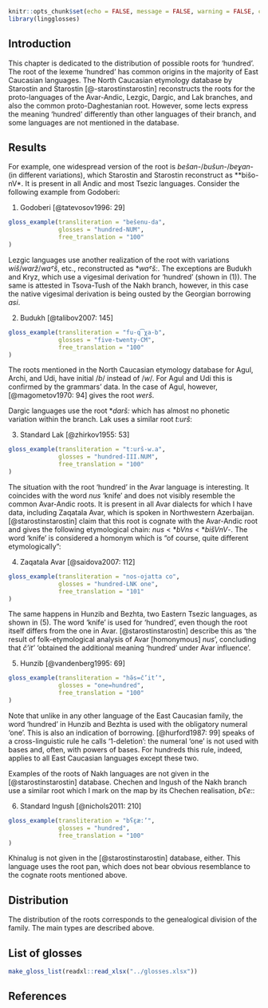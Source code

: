 ```r
knitr::opts_chunk$set(echo = FALSE, message = FALSE, warning = FALSE, comment = '')
library(lingglosses)
```

## Introduction

This chapter is dedicated to the distribution of possible roots for ‘hundred’. The root of the lexeme ‘hundred’ has common origins in the majority of East Caucasian languages. The North Caucasian etymology database by Starostin and Starostin [@-starostinstarostin] reconstructs the roots for the proto-languages of the Avar-Andic, Lezgic, Dargic, and Lak branches, and also the common proto-Daghestanian root. However, some lects express the meaning ‘hundred’ differently than other languages of their branch, and some languages are not mentioned in the database.

## Results

For example, one widespread version of the root is *bešan*-/*bušun*-/*beɣan*- (in different variations), which Starostin and Starostin reconstruct as **bišo-nV*. It is present in all Andic and most Tsezic languages. Consider the following example from Godoberi:

(@godoberi_100) Godoberi [@tatevosov1996: 29]
```r
gloss_example(transliteration = "bešenu-da",
              glosses = "hundred-NUM",
              free_translation = "100"
)
```

Lezgic languages use another realization of the root with variations *wiš*/*warž*/*waˤš*, etc., reconstructed as \**waˤš:*. The exceptions are Budukh and Kryz, which use a vigesimal derivation for ‘hundred’ (shown in (@godoberi_100)). The same is attested in Tsova-Tush of the Nakh branch, however, in this case the native vigesimal derivation is being ousted by the Georgian borrowing *asi*.

(@) Budukh [@talibov2007: 145]
```r
gloss_example(transliteration = "fu-q͡χa-b",
              glosses = "five-twenty-CM",
              free_translation = "100"
)
```

The roots mentioned in the North Caucasian etymology database for Agul, Archi, and Udi, have initial /*b*/ instead of /*w*/. For Agul and Udi this is confirmed by the grammars’ data. In the case of Agul, however, [@magometov1970: 94] gives the root *werš*.

Dargic languages use the root \**darš:* which has almost no phonetic variation within the branch. Lak uses a similar root *t:urš*:

(@) Standard Lak [@zhirkov1955: 53]
```r
gloss_example(transliteration = "t:urš-w.a",
              glosses = "hundred-III.NUM",
              free_translation = "100"
)
```

The situation with the root ‘hundred’ in the Avar language is interesting. It coincides with the word *nus* ‘knife’ and does not visibly resemble the common Avar-Andic roots. It is present in all Avar dialects for which I have data, including Zaqatala Avar, which is spoken in Northwestern Azerbaijan. [@starostinstarostin] claim that this root is cognate with the Avar-Andic root and gives the following etymological chain: *nus* < \**bVns* < \**bišVnV*-. The word ‘knife’ is considered a homonym which is “of course, quite different etymologically”:

(@) Zaqatala Avar [@saidova2007: 112]
```r
gloss_example(transliteration = "nos-ojatta co",
              glosses = "hundred-LNK one",
              free_translation = "101"
)
```

The same happens in Hunzib and Bezhta, two Eastern Tsezic languages, as shown in (@hunzib_100). The word ‘knife’ is used for ‘hundred’, even though the root itself differs from the one in Avar. [@starostinstarostin] describe this as ‘the result of folk-etymological analysis of Avar [homonymous] *nus*’, concluding that *č’it’* ‘obtained the additional meaning ‘hundred’ under Avar influence’.

(@hunzib_100) Hunzib [@vandenberg1995: 69]
```r
gloss_example(transliteration = "hə̃s=č’it’",
              glosses = "one=hundred",
              free_translation = "100"
)
```

Note that unlike in any other language of the East Caucasian family, the word ‘hundred’ in Hunzib and Bezhta is used with the obligatory numeral ‘one’. This is also an indication of borrowing. [@hurford1987: 99] speaks of a cross-linguistic rule he calls ‘1-deletion’: the numeral ‘one’ is not used with bases and, often, with powers of bases. For hundreds this rule, indeed, applies to all East Caucasian languages except these two.

Examples of the roots of Nakh languages are not given in the [@starostinstarostin] database. Chechen and Ingush of the Nakh branch use a similar root which I mark on the map by its Chechen realisation, *bʕe:*:

(@) Standard Ingush [@nichols2011: 210]
```r
gloss_example(transliteration = "bʕɛ̯æ:’",
              glosses = "hundred",
              free_translation = "100"
)
```

Khinalug is not given in the [@starostinstarostin] database, either. This language uses the root pan, which does not bear obvious resemblance to the cognate roots mentioned above.

## Distribution

The distribution of the roots corresponds to the genealogical division of the family. The main types are described above.

## List of glosses {-}

```r
make_gloss_list(readxl::read_xlsx("../glosses.xlsx"))
```

## References {-}
